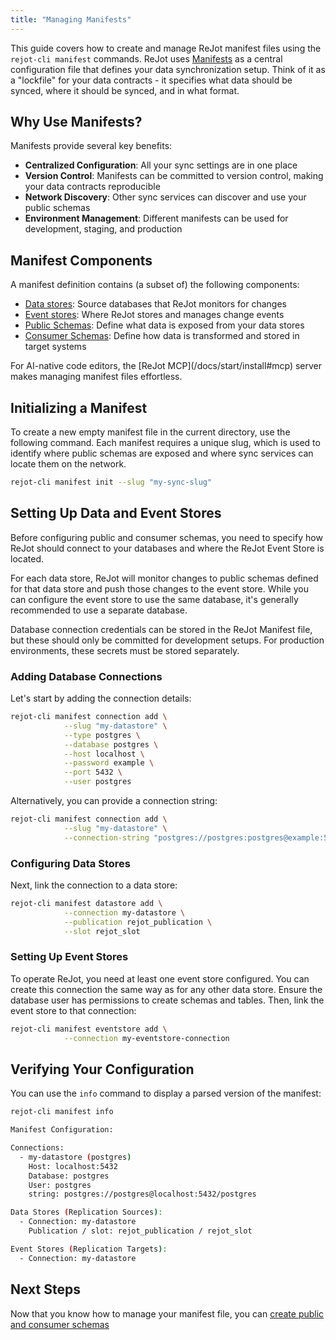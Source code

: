 ```yaml
---
title: "Managing Manifests"
---
```



This guide covers how to create and manage ReJot manifest files using the `rejot-cli manifest`
commands. ReJot uses [Manifests](/docs/spec/manifest) as a central configuration file that defines
your data synchronization setup. Think of it as a "lockfile" for your data contracts - it specifies
what data should be synced, where it should be synced, and in what format.

## Why Use Manifests?

Manifests provide several key benefits:

- **Centralized Configuration**: All your sync settings are in one place
- **Version Control**: Manifests can be committed to version control, making your data contracts
  reproducible
- **Network Discovery**: Other sync services can discover and use your public schemas
- **Environment Management**: Different manifests can be used for development, staging, and
  production

## Manifest Components

A manifest definition contains (a subset of) the following components:

- [Data stores](/docs/spec/data-store): Source databases that ReJot monitors for changes
- [Event stores](/docs/spec/event-store): Where ReJot stores and manages change events
- [Public Schemas](/docs/spec/public-schema): Define what data is exposed from your data stores
- [Consumer Schemas](/docs/spec/consumer-schema): Define how data is transformed and stored in
  target systems

<Notice type="TIP">
  For AI-native code editors, the [ReJot MCP](/docs/start/install#mcp) server makes managing
  manifest files effortless.
</Notice>

## Initializing a Manifest

To create a new empty manifest file in the current directory, use the following command. Each
manifest requires a unique slug, which is used to identify where public schemas are exposed and
where sync services can locate them on the network.

```bash
rejot-cli manifest init --slug "my-sync-slug"
```

## Setting Up Data and Event Stores

Before configuring public and consumer schemas, you need to specify how ReJot should connect to your
databases and where the ReJot Event Store is located.

For each data store, ReJot will monitor changes to public schemas defined for that data store and
push those changes to the event store. While you can configure the event store to use the same
database, it's generally recommended to use a separate database.

<Notice type="WARNING">
  Database connection credentials can be stored in the ReJot Manifest file, but these should only be
  committed for development setups. For production environments, these secrets must be stored
  separately.
</Notice>

### Adding Database Connections

Let's start by adding the connection details:

```bash
rejot-cli manifest connection add \
            --slug "my-datastore" \
            --type postgres \
            --database postgres \
            --host localhost \
            --password example \
            --port 5432 \
            --user postgres
```

Alternatively, you can provide a connection string:

```bash
rejot-cli manifest connection add \
            --slug "my-datastore" \
            --connection-string "postgres://postgres:postgres@example:5432/postgres"
```

### Configuring Data Stores

Next, link the connection to a data store:

```bash
rejot-cli manifest datastore add \
            --connection my-datastore \
            --publication rejot_publication \
            --slot rejot_slot
```

### Setting Up Event Stores

To operate ReJot, you need at least one event store configured. You can create this connection the
same way as for any other data store. Ensure the database user has permissions to create schemas and
tables. Then, link the event store to that connection:

```bash
rejot-cli manifest eventstore add \
            --connection my-eventstore-connection
```

## Verifying Your Configuration

You can use the `info` command to display a parsed version of the manifest:

```bash
rejot-cli manifest info

Manifest Configuration:

Connections:
  - my-datastore (postgres)
    Host: localhost:5432
    Database: postgres
    User: postgres
    string: postgres://postgres@localhost:5432/postgres

Data Stores (Replication Sources):
  - Connection: my-datastore
    Publication / slot: rejot_publication / rejot_slot

Event Stores (Replication Targets):
  - Connection: my-datastore
```

## Next Steps

Now that you know how to manage your manifest file, you can
[create public and consumer schemas](/docs/guides/defining-schemas)
